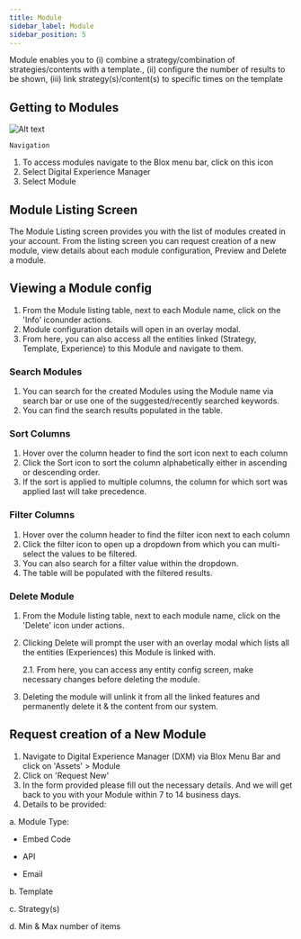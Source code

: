 ```yaml
---
title: Module
sidebar_label: Module
sidebar_position: 5
---
```


<head>

  <title>Module</title>
  <meta
    name="description"
    content="When Making an Angular app a Progressive Web App, the two main requirements are a Service Worker and a Web Manifest. Read to learn more in Ionic's PWA tutorial."
  />
</head>

Module enables you to (i) combine a strategy/combination of strategies/contents with a template., (ii) configure the number of results to be shown, (iii) link strategy(s)/content(s) to specific times on the template

## Getting to Modules

![Alt text](https://d1r1e7xjkfj7nz.cloudfront.net/dxmodule.png 'a title')

`Navigation`

1. To access modules navigate to the Blox menu bar, click on this icon
2. Select Digital Experience Manager
3. Select Module

## Module Listing Screen

The Module Listing screen provides you with the list of modules created in your account. From the listing screen you can request creation of a new module, view details about each module configuration, Preview and Delete a module.

## Viewing a Module config

1. From the Module listing table, next to each Module name, click on the 'Info' iconunder actions.
2. Module configuration details will open in an overlay modal.
3. From here, you can also access all the entities linked (Strategy, Template, Experience) to this Module and navigate to them.

### Search Modules

1. You can search for the created Modules using the Module name via search bar or use one of the suggested/recently searched keywords.
2. You can find the search results populated in the table.

### Sort Columns

1. Hover over the column header to find the sort icon next to each column
2. Click the Sort icon to sort the column alphabetically either in ascending or descending order.
3. If the sort is applied to multiple columns, the column for which sort was applied last will take precedence.

### Filter Columns

1. Hover over the column header to find the filter icon next to each column
2. Click the filter icon to open up a dropdown from which you can multi-select the values to be filtered.
3. You can also search for a filter value within the dropdown.
4. The table will be populated with the filtered results.

### Delete Module

1. From the Module listing table, next to each module name, click on the 'Delete' icon under actions.
2. Clicking Delete will prompt the user with an overlay modal which lists all the entities (Experiences) this Module is linked with.

   2.1. From here, you can access any entity config screen, make necessary changes
   before deleting the module.

3. Deleting the module will unlink it from all the linked features and permanently delete it & the content from our system.

## Request creation of a New Module

1. Navigate to Digital Experience Manager (DXM) via Blox Menu Bar and click on 'Assets' \> Module
2. Click on 'Request New'
3. In the form provided please fill out the necessary details. And we will get back to you with your Module within 7 to 14 business days.
4. Details to be provided:

a. Module Type:

- Embed Code

- API

- Email

b. Template

c. Strategy(s)

d. Min & Max number of items
